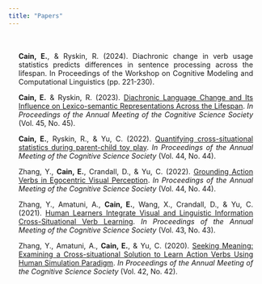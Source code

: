 ```yaml
---
title: "Papers"
---
```


<style type="text/css">
.title {
  display: none;
}
</style>
<div class="row" style="text-align: justify;  text-justify: inter-word; padding-top: 20px; padding-right: 20px; padding-left: 20px">

**Cain, E.**, & Ryskin, R. (2024). Diachronic change in verb usage statistics predicts differences in sentence processing across the lifespan. In Proceedings of the Workshop on Cognitive Modeling and Computational Linguistics (pp. 221-230).

**Cain, E.** & Ryskin, R. (2023). [Diachronic Language Change and Its Influence on Lexico-semantic Representations Across the Lifespan](https://escholarship.org/uc/item/943334rm). *In Proceedings of the Annual Meeting of the Cognitive Science Society* (Vol. 45, No. 45).

**Cain, E.**, Ryskin, R., & Yu, C. (2022). [Quantifying cross-situational statistics during parent-child toy play](https://escholarship.org/uc/item/7w66j9bd). *In Proceedings of the Annual Meeting of the Cognitive Science Society* (Vol. 44, No. 44).

Zhang, Y., **Cain, E.**, Crandall, D., & Yu, C. (2022). [Grounding Action Verbs in Egocentric Visual Perception](https://escholarship.org/uc/item/9h7090tp). *In Proceedings of the Annual Meeting of the Cognitive Science Society* (Vol. 44, No. 44).

Zhang, Y., Amatuni, A., **Cain, E.**, Wang, X., Crandall, D., & Yu, C. (2021). [Human Learners Integrate Visual and Linguistic Information Cross-Situational Verb Learning](https://escholarship.org/uc/item/6gt5t65g). *In Proceedings of the Annual Meeting of the Cognitive Science Society* (Vol. 43, No. 43).

Zhang, Y., Amatuni, A., **Cain, E.**, & Yu, C. (2020). [Seeking Meaning: Examining a Cross-situational Solution to Learn Action Verbs Using Human Simulation Paradigm](https://cognitivesciencesociety.org/cogsci20/papers/0705/0705.pdf). *In Proceedings of the Annual Meeting of the Cognitive Science Society* (Vol. 42, No. 42).
</div>
